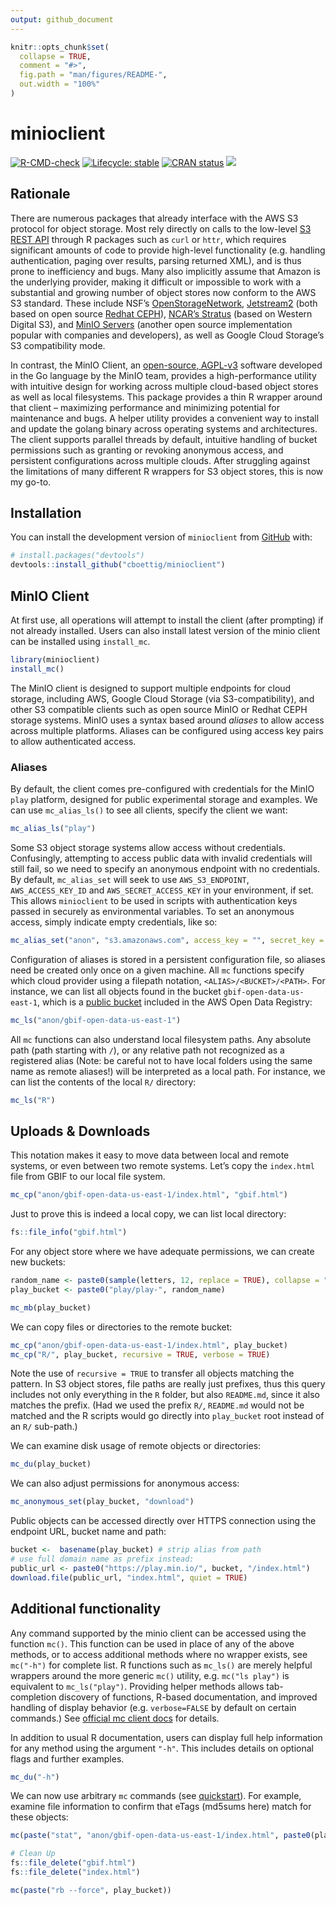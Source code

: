 ```yaml
---
output: github_document
---
```


<!-- README.md is generated from README.Rmd. Please edit that file -->

```r
knitr::opts_chunk$set(
  collapse = TRUE,
  comment = "#>",
  fig.path = "man/figures/README-",
  out.width = "100%"
)
```

# minioclient

<!-- badges: start -->
[![R-CMD-check](https://github.com/cboettig/minioclient/actions/workflows/R-CMD-check.yaml/badge.svg)](https://github.com/cboettig/minioclient/actions/workflows/R-CMD-check.yaml)
[![Lifecycle: stable](https://img.shields.io/badge/lifecycle-stable-brightgreen.svg)](https://lifecycle.r-lib.org/articles/stages.html#stable)
[![CRAN status](https://www.r-pkg.org/badges/version/minioclient)](https://CRAN.R-project.org/package=minioclient)
[![](https://cranlogs.r-pkg.org/badges/minioclient)](https://cran.r-project.org/package=minioclient)
<!-- badges: end -->


## Rationale

There are numerous packages that already interface with the AWS S3 protocol for object storage. Most rely directly on calls to the low-level [S3 REST API](https://docs.aws.amazon.com/AmazonS3/latest/API/Welcome.html) through R packages such as `curl` or `httr`, which requires significant amounts of code to provide high-level functionality (e.g. handling authentication, paging over results, parsing returned XML), and is thus prone to inefficiency and bugs. Many also implicitly assume that Amazon is the underlying provider, making it difficult or impossible to work with a substantial and growing number of object stores now conform to the AWS S3 standard.  These include NSF's [OpenStorageNetwork](https://www.openstoragenetwork.org), [Jetstream2](https://docs.jetstream-cloud.org/overview/overview-doc/) (both based on open source [Redhat CEPH](https://access.redhat.com/documentation/en-us/red_hat_ceph_storage/1.3/html/object_gateway_guide_for_red_hat_enterprise_linux/object_gateway_s3_api)), [NCAR's Stratus](https://arc.ucar.edu/knowledge_base/70549594) (based on Western Digital S3), and [MinIO Servers](https://min.io) (another open source implementation popular with companies and developers), as well as Google Cloud Storage's S3 compatibility mode.  

In contrast, the MinIO Client, an [open-source, AGPL-v3](https://github.com/minio/mc/) software developed in the Go language by the MinIO team, provides a high-performance utility with intuitive design for working across multiple cloud-based object stores as well as local filesystems. This package provides a thin R wrapper around that client -- maximizing performance and minimizing potential for maintenance and bugs. A helper utility provides a convenient way to install and update the golang binary across operating systems and architectures. The client supports parallel threads by default, intuitive handling of bucket permissions such as granting or revoking anonymous access, and persistent configurations across multiple clouds. After struggling against the limitations of many different R wrappers for S3 object stores, this is now my go-to.

## Installation

You can install the development version of `minioclient` from [GitHub](https://github.com/) with:

``` r
# install.packages("devtools")
devtools::install_github("cboettig/minioclient")
```

## MinIO Client

At first use, all operations will attempt to install the client (after prompting) if not already installed.
Users can also install latest version of the minio client can be installed using `install_mc`.

```r
library(minioclient)
install_mc()
```

The MinIO client is designed to support multiple endpoints for cloud storage, including AWS, Google Cloud Storage (via S3-compatibility), and other S3 compatible clients such as open source MinIO or Redhat CEPH storage systems. MinIO uses a syntax based around _aliases_ to allow access across multiple platforms. Aliases can be configured using access key pairs to allow authenticated access. 

### Aliases

By default, the client comes pre-configured with credentials for the MinIO `play` platform, designed for public experimental storage and examples.  We can use `mc_alias_ls()` to see all clients, specify the client we want:

```r
mc_alias_ls("play")
```


Some S3 object storage systems allow access without credentials.  Confusingly, attempting to access public data with invalid credentials will still fail, so we need to specify an anonymous endpoint with no credentials.  By default, `mc_alias_set`  will seek to use `AWS_S3_ENDPOINT`, `AWS_ACCESS_KEY_ID` and `AWS_SECRET_ACCESS_KEY` in your environment, if set.  This allows `minioclient` to be used in scripts with authentication keys passed in securely as environmental variables.  To set an anonymous access, simply indicate empty credentials, like so:

```r
mc_alias_set("anon", "s3.amazonaws.com", access_key = "", secret_key = "")
```

Configuration of aliases is stored in a persistent configuration file, so aliases need be created only once on a given machine.
All `mc` functions specify which cloud provider using a filepath notation, `<ALIAS>/<BUCKET>/<PATH>`.
For instance, we can list all objects found in the bucket `gbif-open-data-us-east-1`, which is a [public bucket](https://registry.opendata.aws/gbif/) included in the AWS Open Data Registry:


```r
mc_ls("anon/gbif-open-data-us-east-1")
```

All `mc` functions can also understand local filesystem paths.  Any absolute path (path starting with `/`), or any relative path not recognized as a registered alias (Note: be careful not to have local folders using the same name as remote aliases!) will be interpreted as a local path.  For instance, we can list the contents of the local `R/` directory:


```r
mc_ls("R")
```

## Uploads & Downloads

This notation makes it easy to move data between local and remote systems, or even between two remote systems.  Let's copy the `index.html` file from GBIF to our local file system.  

```r
mc_cp("anon/gbif-open-data-us-east-1/index.html", "gbif.html")
```


Just to prove this is indeed a local copy, we can list local directory:

```r
fs::file_info("gbif.html")
```

For any object store where we have adequate permissions, we can create new buckets:


```r
random_name <- paste0(sample(letters, 12, replace = TRUE), collapse = "")
play_bucket <- paste0("play/play-", random_name)

mc_mb(play_bucket)
```

We can copy files or directories to the remote bucket: 

```r
mc_cp("anon/gbif-open-data-us-east-1/index.html", play_bucket)
mc_cp("R/", play_bucket, recursive = TRUE, verbose = TRUE)
```

Note the use of `recursive = TRUE` to transfer all objects matching the pattern.  In S3 object stores, file paths are really just prefixes, thus this query includes not only everything in the `R` folder, but also `README.md`, since it also matches the prefix.  (Had we used the prefix `R/`, `README.md` would not be matched and the R scripts would go directly into `play_bucket` root instead of an `R/` sub-path.)


We can examine disk usage of remote objects or directories:

```r
mc_du(play_bucket)
```

We can also adjust permissions for anonymous access:

```r
mc_anonymous_set(play_bucket, "download")
```

Public objects can be accessed directly over HTTPS connection using the endpoint URL, bucket name and path:

```r
bucket <-  basename(play_bucket) # strip alias from path
# use full domain name as prefix instead:
public_url <- paste0("https://play.min.io/", bucket, "/index.html")
download.file(public_url, "index.html", quiet = TRUE)
```


## Additional functionality

Any command supported by the minio client can be accessed using the function `mc()`.
This function can be used in place of any of the above methods, or to access additional methods where no wrapper exists, see `mc("-h")` for complete list.
R functions such as `mc_ls()` are merely helpful wrappers around the more generic `mc()` utility, e.g. `mc("ls play")` is equivalent to `mc_ls("play")`.
Providing helper methods allows tab-completion discovery of functions, R-based documentation, and improved handling of display behavior (e.g. `verbose=FALSE` by default on certain commands.)  See [official mc client docs](https://min.io/docs/minio/linux/reference/minio-mc.html?ref=docs-redirect) for details.

In addition to usual R documentation, users can display full help information for any method using the argument `"-h"`.  This includes details on optional flags and further examples.

```r
mc_du("-h")
```

We can now use arbitrary `mc` commands (see [quickstart](https://min.io/docs/minio/linux/reference/minio-mc.html?ref=docs-redirect)).  For example, examine file information to confirm that eTags (md5sums here) match for these objects:

```r
mc(paste("stat", "anon/gbif-open-data-us-east-1/index.html", paste0(play_bucket, "/index.html")))
```


```r
# Clean Up
fs::file_delete("gbif.html")
fs::file_delete("index.html")

mc(paste("rb --force", play_bucket))

```


